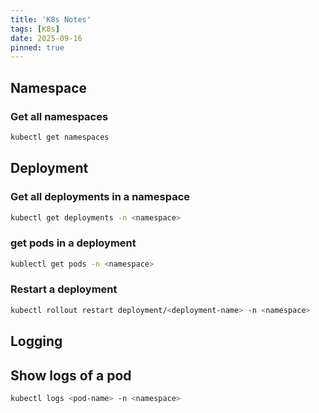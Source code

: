 ```yaml
---
title: 'K8s Notes'
tags: [K8s]
date: 2025-09-16
pinned: true
---
```


## Namespace

### Get all namespaces

```bash
kubectl get namespaces
```

## Deployment

### Get all deployments in a namespace

```bash
kubectl get deployments -n <namespace>
```

### get pods in a deployment

```bash
kublectl get pods -n <namespace>
```

### Restart a deployment

```bash
kubectl rollout restart deployment/<deployment-name> -n <namespace>
```

## Logging

## Show logs of a pod

```bash
kubectl logs <pod-name> -n <namespace>
```
